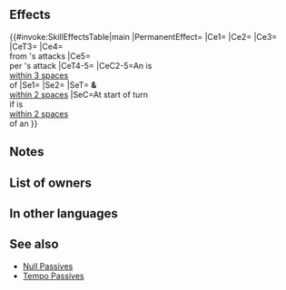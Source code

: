 {{Weapon Infobox
|tagid=SID_純白ウイングスピア
|intID=4065
|image=wep_lc166
|exclusive=1
|weaponType=Lance
|cost=400
|might=16
|range=1
|cooldown=-1
|effectiveness=Armored,Cavalry
|effect=Accelerates Special trigger (cooldown count-1). Effective against armored and cavalry foes. At start of turn, if unit is within 2 spaces of an ally, grants Atk/Spd+6 and the following status to unit and allies within 2 spaces for 1 turn: "unit can move to a space adjacent to any ally within 2 spaces." If unit is within 3 spaces of an ally, grants bonus to unit's Atk/Spd/Def/Res during combat = number of allies within 3 spaces of unit × 3, + 5 (max 14), reduces the percentage of foe's non-Special "reduce damage by X%" skills by 50% (excluding area-of-effect Specials), reduces damage from attacks by 30% (excluding area-of-effect Specials), and also, if unit deals damage to foe during combat, restores X HP to unit (if foe is armored or cavalry, X = 14; otherwise, X = 7; triggers even if 0 damage is dealt).
|required=Silver Lance
|properties=random_owner
}}
==Effects==
{{#invoke:SkillEffectsTable|main
|PermanentEffect={{Eft|Accelerates Special}}
|Ce1={{Eft|Effectiveness|{{Mt|Armored}} & {{Mt|Cavalry}}<br>}}
|Ce2={{Eft|Temporary buffs|Atk/Spd/Def/Res|3 x {{Tgt|Allies}}<br>[[within 3 spaces]], +5|max=14}}
|Ce3={{Eft|Reduce Damage Reduction|50%}}
|CeT3={{Tgt|Foe}}
|Ce4={{Eft|Damage Reduction|30%}}<br>from {{Tgt|Foe}}'s attacks
|Ce5={{Eft|Heal|2=(14 if {{Tgt|Foe}} is<br>{{Mt|Armored}} or {{Mt|Cavalry}};<br>else, X = 7)}}<br>per {{Tgt|Unit}}'s attack
|CeT4-5={{Tgt|Unit}}
|CeC2-5=An {{Tgt|Ally}} is<br>[[within 3 spaces]]<br>of {{Tgt|Unit}}
|Se1={{Eft|Bonus|Atk/Spd|6}}
|Se2={{SEt|Air Orders}}
|SeT={{Tgt|Unit}} '''&''' {{Tgt|Allies}}<br>[[within 2 spaces]]
|SeC=At start of turn<br>if {{Tgt|Unit}} is<br>[[within 2 spaces]]<br>of an {{Tgt|Ally}}
}}

==Notes==
{{Effective damage bonus|armored,cavalry}}
{{Bonuses}}
{{Air Orders}}
{{Temporary buffs}}
{{Reduce Damage Reduction}}
{{DamagePercentageReduction}}
{{CombatHPRecovery}}
==List of owners==
{{Skill Hero List}}
==In other languages==
{{OtherLanguages
|japanese=純白ウイングスピア
|german=Weißlanze
|spanishEU=Lanza límpida
|spanishLA=Lanza intachable
|french=Épieu immaculé
|italian=Asta candida
|chineseTW=純白羽翼之槍
|portuguese=Lança imaculada
}}
==See also==
{{See also skills|cond=(Description LIKE '%at start of turn%"%can move to%ally%within 2 spaces%' OR Description LIKE '%percentage of foe_s non-Special "reduce damage by X%" skills by 50%') AND Exclusive='1'}}
* [[Null Passives]]
* [[Tempo Passives]]
{{Weapons Navbox}}